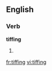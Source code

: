 
==English==

===Verb===
'''tiffing'''

# {{present participle of|tiff}}

[[fr:tiffing]]
[[vi:tiffing]]